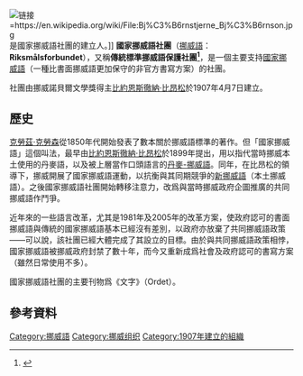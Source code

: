 [[File:Björnstjerne_Björnson.jpg|链接=https://en.wikipedia.org/wiki/File:Bj%C3%B6rnstjerne_Bj%C3%B6rnson.jpg]]是國家挪威語社團的建立人。]]
'''國家挪威語社團'''（[[挪威语|挪威語]]：'''Riksmålsforbundet'''），又稱'''傳統標準挪威語保護社團<ref>{{cite web|title=RIKSMÅLSFORBUNDETS SPRÅKSPALTE|url=http://www.riksmalsforbundet.no/sprakspalte/spalte_innlegg_38.html|accessdate=2008-02-04|date=|last=|first=|authorlink=|coauthors=|work=|publisher=|language=Norwegian|doi=|archiveurl=https://web.archive.org/web/20070930171043/http://www.riksmalsforbundet.no/sprakspalte/spalte_innlegg_38.html|archivedate=2007-09-30|quote=Riksmålsforbundet ― oversettelse av forbundets navn til engelsk Noen har kanskje interesse av å vite hva Riksmålsforbundet heter på engelsk. Her er svaret: The Riksmaalsociety ― the Society for the Preservation of Traditional Standard Norwegian. (Riksmålsforbundet)|dead-url=yes}}</ref>'''，是一個主要支持[[國家挪威語|國家挪威語]]（一種比書面挪威語更加保守的非官方書寫方案）的社團。 

社團由挪威諾貝爾文學獎得主[[比约恩斯彻纳·比昂松|比約恩斯徹納·比昂松]]於1907年4月7日建立。

== 歷史 ==
[[克勞茲·克勞森|克勞茲·克勞森]]從1850年代開始發表了數本關於挪威語標準的著作。但「國家挪威語」這個叫法，最早由[[比约恩斯彻纳·比昂松|比約恩斯徹納·比昂松]]於1899年提出，用以指代當時挪威本土使用的丹麥語，以及被上層當作口頭語言的[[丹麥-挪威語|丹麥-挪威語]]。同年，在比昂松的領導下，挪威開展了國家挪威語運動，以抗衡與其同期競爭的[[新挪威語|新挪威語]]（本土挪威語）。之後國家挪威語社團開始轉移注意力，改爲與當時挪威政府企圖推廣的共同挪威語作鬥爭。

近年來的一些語言改革，尤其是1981年及2005年的改革方案，使政府認可的書面挪威語與傳統的國家挪威語基本已經沒有差別，以政府亦放棄了共同挪威語政策——可以說，該社團已經大體完成了其設立的目標。由於與共同挪威語政策相悖，國家挪威語被挪威政府封禁了數十年，而今又重新成爲社會及政府認可的書寫方案（雖然日常使用不多）。

國家挪威語社團的主要刊物爲《文字》（Ordet）。

== 參考資料 ==
<references />{{挪威語}}

[[Category:挪威語|Category:挪威語]]
[[Category:挪威组织|Category:挪威组织]]
[[Category:1907年建立的組織|Category:1907年建立的組織]]